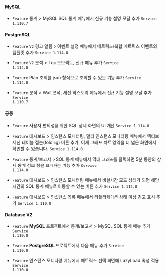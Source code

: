 #### MySQL​

- <code class="Feature">Feature</code> <span class="uitext">통계</span> &gt; <span class="uitext">MySQL SQL 통계</span> 메뉴에서 신규 기능 설명 모달 추가 <code class='changelog-service'>Service 1.110.7​</code>

#### PostgreSQL​

- <code class="Feature">Feature</code> <code class="my">V2</code> <span class="uitext">경고 알림</span> &gt; <span class="uitext">이벤트 설정</span> 메뉴에서 메트릭스/복합 메트릭스 이벤트의 템플릿 추가 <code class='changelog-service'>Service 1.114.0​</code>

- <code class="Feature">Feature</code> <code class="my">V2</code> <span class="uitext">분석</span> &gt; <span class="uitext">Top 오브젝트</span>, 신규 메뉴 추가 <code class='changelog-service'>Service 1.114.0​</code>

- <code class="Feature">Feature</code> Plan 조회를 json 형식으로 조회할 수 있는 기능 추가 <code class='changelog-service'>Service 1.114.0​</code>

- <code class="Feature">Feature</code> <span class="uitext">분석</span> &gt; <span class="uitext">Wait 분석</span>, <span class="uitext">세션 히스토리</span> 메뉴에서 신규 기능 설명 모달 추가 <code class='changelog-service'>Service 1.110.7​</code>

#### 공통​

- <code class="Feature">Feature</code> 사용자 편의성을 위한 <span class="uitext">SQL 상세</span> 화면의 UI 개선 <code class='changelog-service'>Service 1.114.0​</code>

- <code class="Feature">Feature</code> <span class="uitext">대시보드</span> &gt; <span class="uitext">인스턴스 모니터링</span>, <span class="uitext">멀티 인스턴스 모니터링</span> 메뉴에서 <span class="uitext">액티브 세션</span> 테이블 접는(folding) 버튼 추가, 이제 그래프 차트 영역을 더 넓은 화면에서 확인할 수 있습니다. <code class='changelog-service'>Service 1.114.0​</code>

- <code class="Feature">Feature</code> <span class="uitext">통계/보고서</span> &gt; <span class="uitext">SQL 통계</span> 메뉴에서 막대 그래프를 클릭하면 5분 동안의 상세 통계 정보 창을 표시하는 기능 추가 <code class='changelog-service'>Service 1.114.0​</code>

- <code class="Feature">Feature</code> <span class="uitext">대시보드</span> &gt; <span class="uitext">인스턴스 모니터링</span> 메뉴에서 비실시간 모드 상태가 되면 해당 시간의 <span class="uitext">SQL 통계</span> 메뉴로 이동할 수 있는 버튼 추가 <code class='changelog-service'>Service 1.112.0​</code>

- <code class="Feature">Feature</code> <span class="uitext">대시보드</span> &gt; <span class="uitext">인스턴스 목록</span> 메뉴에서 리플리케이션 상태 이상 경고 표시 추가 <code class='changelog-service'>Service 1.110.0​</code>

#### Database V2​

- <code class="Feature">Feature</code> <b>MySQL</b> 프로젝트에서 <span class="uitext">통계/보고서</span> &gt; <span class="uitext">MySQL SQL 통계</span> 메뉴 추가 <code class='changelog-service'>Service 1.110.0​</code>

- <code class="Feature">Feature</code> <b>PostgreSQL</b> 프로젝트에서 다음 메뉴 추가 <code class='changelog-service'>Service 1.110.0​</code>

- <code class="Feature">Feature</code> <span class="uitext">인스턴스 모니터링</span> 메뉴에서 메트릭스 선택 화면에 LazyLoad 속성 적용 <code class='changelog-service'>Service 1.110.0​</code>

